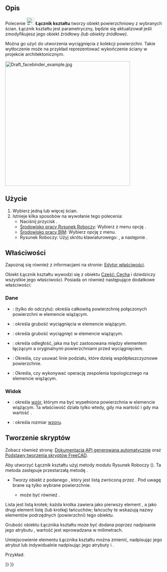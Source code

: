 <languages/>

{{Docnav/pl
|[[Draft_Point/pl|Punkt]]
|[[Draft_ShapeString/pl|Kształt z tekstu]]
|[[Draft_Workbench/pl|środowisko pracy Rysunek Roboczy]]
|IconL=Draft_Point.svg 
|IconR=Draft_ShapeString.svg 
|IconC=Workbench_Draft.svg
}}

{{GuiCommand/pl
|Name=Draft Facebinder
|Name/pl=Rysunek Roboczy: Łącznik kształtu
|MenuLocation=Kreślenie → Łącznik kształtu<br>3D/BIM → Ogólne narzędzia 3D → Łącznik kształtu
|Workbenches=[[Draft_Workbench/pl|Rysunek Roboczy]], [[BIM_Workbench/pl|BIM]]
|Shortcut=Rysunek Roboczy: {{KEY|F}} {{KEY|F}}
|Version=0.14
}}

<span id="Description"></span>
==Opis==

Polecenie [[Image:Draft_Facebinder.svg|24px]] '''Łącznik kształtu''' tworzy obiekt powierzchniowy z wybranych ścian. Łącznik kształtu jest parametryczny, będzie się aktualizował jeśli zmodyfikujesz jego obiekt źródłowy ''(lub obiekty źródłowe)''.

Można go użyć do utworzenia wyciągnięcia z kolekcji powierzchni. Takie wytłoczenie może na przykład reprezentować wykończenie ściany w projekcie architektonicznym.

[[Image:Draft_facebinder_example.jpg|400px]]
{{Caption|Łącznik kształtu stworzony z powierzchni ścian}}

<span id="Usage"></span>
==Użycie==

# Wybierz jedną lub więcej ścian.
# Istnieje kilka sposobów na wywołanie tego polecenia:
#* Naciśnij przycisk {{Button|[[Image:Draft_Facebinder.svg|16px]] [[Draft_Facebinder/pl|Tworzy obiekt powiązania ścian ...]]}}.
#* [[Draft_Workbench/pl|Środowisko pracy Rysunek Roboczy]]: Wybierz z menu opcję {{MenuCommand|Kreślenie → [[Image:Draft_Facebinder.svg|16px]] Łącznik kształtu}}.
#* [[BIM_Workbench/pl|Środowisko pracy BIM]]: Wybierz opcję {{MenuCommand|3D/BIM → Ogólne narzędzia 3D → [[Image:Draft_Facebinder.svg|16px]] Łącznik kształtu}} z menu.
#* Rysunek Roboczy: Użyj skrótu klawiaturowego: {{KEY|F}}, a następnie {{KEY|F}}.

<span id="Properties"></span>
==Właściwości==

Zapoznaj się również z informacjami na stronie: [[Property_editor/pl|Edytor właściwości]].

Obiekt Łącznik kształtu wywodzi się z obiektu [[Part_Feature/pl|Część: Cecha]] i dziedziczy wszystkie jego właściwości. Posiada on również następujące dodatkowe właściwości:

<span id="Data"></span>
===Dane===

{{TitleProperty|Rysunek Roboczy}}

* {{PropertyData/pl|Powierzchnia|Area}}: (tylko do odczytu): określa całkowitą powierzchnię połączonych powierzchni w elemencie wiążącym.
* {{PropertyData/pl|Wyciągnięcie|Distance}}: określa grubość wyciągnięcia w elemencie wiążącym.
* {{PropertyData/pl|Ściany|LinkSubList}}: określa grubość wyciągnięć w elemencie wiążącym.
* {{PropertyData/pl|Odsunięcie|Distance}}: określa odległość, jaka ma być zastosowana między elementem łączącym a oryginalnymi powierzchniami przed wyciągnięciem.
* {{PropertyData/pl|Usuń rozdzielenie|Bool}}: Określa, czy usuwać linie podziału, które dzielą współpłaszczyznowe powierzchnie.
* {{PropertyData/pl|Zszyj|Bool}}: Określa, czy wykonywać operację zespolenia topologicznego na elemencie wiążącym.

<span id="View"></span>
===Widok===

{{TitleProperty|Rysunek Roboczy}}

* {{PropertyView/pl|Wzór|Enumeration}}: określa [[Draft_Pattern/pl|wzór]], którym ma być wypełniona powierzchnia w elemencie wiążącym. Ta właściwość działa tylko wtedy, gdy {{PropertyData/pl|Utwórz ścianę}} ma wartość {{TRUE}} i gdy {{PropertyView/pl|Tryb wyświetlania}} ma wartość {{value|Linie płaskie}}.
* {{PropertyView/pl|Rozmiar wzoru|Float}}: określa rozmiar [[Draft_Pattern/pl|wzoru]].

<span id="Scripting"></span>
==Tworzenie skryptów==

Zobacz również stronę: [https://freecad.github.io/SourceDoc/ Dokumentacja API generowana automatycznie] oraz [[FreeCAD_Scripting_Basics/pl|Podstawy tworzenia skryptów FreeCAD]].

Aby utworzyć Łącznik kształtu użyj metody {{incode|make_facebinder}} modułu Rysunek Roboczy ({{Version/pl|0.19}}). Ta metoda zastępuje przestarzałą metodę {{incode|makeFacebinder}}.

{{Code|code=
facebinder = make_facebinder(selectionset)
}}

* Tworzy obiekt {{incode|facebinder}} z podanego {{incode|selectionset}}, który jest listą {{incode|SelectionObject}} zwróconą przez {{incode|FreeCADGui.Selection.getSelectionEx()}}. Pod uwagę brane są tylko wybrane powierzchnie.
** {{incode|selectionset}} może być również {{incode|PropertyLinkSubList}}.
 
Lista {{incode|PropertyLinkSubList}} jest listą krotek; każda krotka zawiera jako pierwszy element {{incode|object}}, a jako drugi element listę (lub krotkę) łańcuchów; łańcuchy te wskazują nazwy elementów podrzędnych (powierzchni) tego obiektu.

{{Code|code=
PropertyLinkSubList = [tuple1, tuple2, tuple3, ...]
PropertyLinkSubList = [(object1, list1), (object2, list2), (object3, list3), ...]
PropertyLinkSubList = [(object1, ['Face1', 'Face4', 'Face6']), ...]
PropertyLinkSubList = [(object1, ('Face1', 'Face4', 'Face6')), ...]
}}

Grubość obiektu Łącznika kształtu może być dodana poprzez nadpisanie jego atrybutu {{incode|Extrusion}}, wartość jest wprowadzana w milimetrach.

Umiejscowienie elementu Łącznika kształtu można zmienić, nadpisując jego atrybut {{incode|Placement}} lub indywidualnie nadpisując jego atrybuty {{incode|Placement.Base}} i {{incode|Placement.Rotation}}.

Przykład:

{{Code|code=
import FreeCAD as App
import FreeCADGui as Gui
import Draft

doc = App.newDocument()

# Insert a solid box
box = doc.addObject("Part::Box", "Box")
box.Length = 2300
box.Width = 800
box.Height = 1000

# selection = Gui.Selection.getSelectionEx()
selection = [(box, ("Face1", "Face6"))]
facebinder = Draft.make_facebinder(selection)
facebinder.Extrusion = 50

doc.recompute()

facebinder.Placement.Base = App.Vector(1000, -1000, 100)
facebinder.ViewObject.ShapeColor = (0.99, 0.99, 0.4)

doc.recompute()
}}


{{Docnav/pl
|[[Draft_Point/pl|Punkt]]
|[[Draft_ShapeString/pl|Kształt z tekstu]]
|[[Draft_Workbench/pl|środowisko pracy Rysunek Roboczy]]
|IconL=Draft_Point.svg 
|IconR=Draft_ShapeString.svg 
|IconC=Workbench_Draft.svg
}}

{{Draft Tools navi{{#translation:}}}}
{{Userdocnavi{{#translation:}}}}